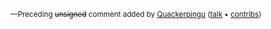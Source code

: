 <small>—Preceding <s>unsigned</s> comment added by [[User:Quackerpingu|Quackerpingu]] ([[User talk:Quackerpingu|talk]] • [[Special:Contributions/Quackerpingu|contribs]]) {{{2|}}}</small>
